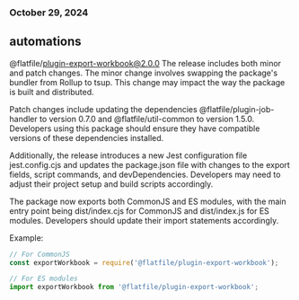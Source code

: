 ### October 29, 2024
## automations

@flatfile/plugin-export-workbook@2.0.0
The release includes both minor and patch changes. The minor change involves swapping the package's bundler from Rollup to tsup. This change may impact the way the package is built and distributed.

Patch changes include updating the dependencies @flatfile/plugin-job-handler to version 0.7.0 and @flatfile/util-common to version 1.5.0. Developers using this package should ensure they have compatible versions of these dependencies installed.

Additionally, the release introduces a new Jest configuration file jest.config.cjs and updates the package.json file with changes to the export fields, script commands, and devDependencies. Developers may need to adjust their project setup and build scripts accordingly.

The package now exports both CommonJS and ES modules, with the main entry point being dist/index.cjs for CommonJS and dist/index.js for ES modules. Developers should update their import statements accordingly.

Example:
```js
// For CommonJS
const exportWorkbook = require('@flatfile/plugin-export-workbook');

// For ES modules
import exportWorkbook from '@flatfile/plugin-export-workbook';
```